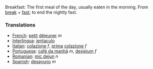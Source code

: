 Breakfast: The first meal of the day, usually eaten in the morning.  From [[break]] + [[fast]]; to end the nightly fast.

===Translations===
*[[French]]: [[petit]] [[déjeuner]] ''m''
*[[Interlingua]]: [[jentaculo]]
*[[Italian]]: [[colazione]] ''f'', [[prima]] [[colazione]] ''f''
*[[Portuguese]]: [[café da manhã]] ''m'', [[desjejum]] ''f''
*[[Romanian]]: [[mic dejun]] ''n''
*[[Spanish]]: [[desayuno]] ''m''